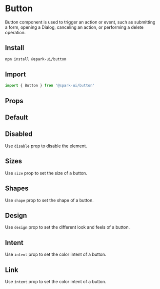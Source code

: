 


<Meta of={ButtonStories} />

# Button

Button component is used to trigger an action or event, such as submitting a form, opening a Dialog, canceling an action, or performing a delete operation.

## Install

```sh
npm install @spark-ui/button
```

## Import

```js
import { Button } from '@spark-ui/button'
```

## Props

<ArgsTable of={Button} />

## Default

<Canvas of={ButtonStories.Default} />

## Disabled

Use `disable` prop to disable the element.

<Canvas of={ButtonStories.Disabled} />

## Sizes

Use `size` prop to set the size of a button.

<Canvas of={ButtonStories.Sizes} />

## Shapes

Use `shape` prop to set the shape of a button.

<Canvas of={ButtonStories.Shapes} />

## Design

Use `design` prop to set the different look and feels of a button.

<Canvas of={ButtonStories.Design} />

## Intent

Use `intent` prop to set the color intent of a button.

<Canvas of={ButtonStories.Intent} />

## Link

Use `intent` prop to set the color intent of a button.

<Canvas of={ButtonStories.Link} />

